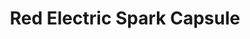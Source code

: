 ---
title: "Red Electric Spark Capsule"
meta_title: "Red Electric Spark Capsule craft"
description: "Craft de Red Electric Spark Capsule"
rank: "s"
draft: false
name: "Red Electric Spark Capsule"
recipe_img: "https://wiki.pokexgames.com/images/2/21/Red_Electric_Spark_Ball_Capsule.gif"
level: 110
craft_time: 36000
result: 1
value_npc: 1
ingredients:
  - name: "Purpleheart Log"
    quantity: 600
    item_img: "https://wiki.pokexgames.com/images/f/fe/Purpleheart_Log.png"
    value_npc: 1
  - name: "Ice Crystal"
    quantity: 32
    item_img: "https://wiki.pokexgames.com/images/c/ca/Ice_Crystal.png"
    value_npc: 1
  - name: "Alolan Electric Rat Tail"
    quantity: 3
    item_img: "https://wiki.pokexgames.com/images/9/92/Alolan_Electric_Rat_Tail.png"
    value_npc: 1
  - name: "Corrupted Magnet"
    quantity: 57
    item_img: "https://wiki.pokexgames.com/images/0/09/Corrupted-Magnet.gif"
    value_npc: 1
  - name: "Fire Monkey Hair"
    quantity: 31
    item_img: "https://wiki.pokexgames.com/images/7/7f/Fire_Monkey_Hair.png"
    value_npc: 1
  - name: "Royal Mane"
    quantity: 31
    item_img: "https://wiki.pokexgames.com/images/2/20/Royal_Mane.png"
    value_npc: 1
---